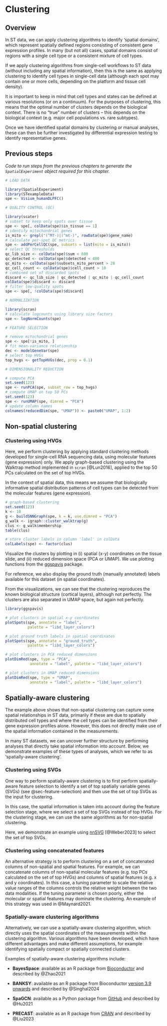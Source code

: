 # Clustering {#sec-clustering}


## Overview

In ST data, we can apply clustering algorithms to identify 'spatial domains', which represent spatially defined regions consisting of consistent gene expression profiles. In many (but not all) cases, spatial domains consist of regions with a single cell type or a consistent mixture of cell types.

If we apply clustering algorithms from single-cell workflows to ST data (without including any spatial information), then this is the same as applying clustering to identify cell types in single-cell data (although each spot may contain one or more cells, depending on the platform and tissue cell density).

It is important to keep in mind that cell types and states can be defined at various resolutions (or on a continuum). For the purposes of clustering, this means that the optimal number of clusters depends on the biological context. There is no "true" number of clusters -- this depends on the biological context (e.g. major cell populations vs. rare subtypes).

Once we have identified spatial domains by clustering or manual analyses, these can then be further investigated by differential expression testing to identify representative genes.



## Previous steps

*Code to run steps from the previous chapters to generate the `SpatialExperiment` object required for this chapter.*

```r
# LOAD DATA

library(SpatialExperiment)
library(STexampleData)
spe <- Visium_humanDLPFC()

# QUALITY CONTROL (QC)

library(scater)
# subset to keep only spots over tissue
spe <- spe[, colData(spe)$in_tissue == 1]
# identify mitochondrial genes
is_mito <- grepl("(^MT-)|(^mt-)", rowData(spe)$gene_name)
# calculate per-spot QC metrics
spe <- addPerCellQC(spe, subsets = list(mito = is_mito))
# select QC thresholds
qc_lib_size <- colData(spe)$sum < 600
qc_detected <- colData(spe)$detected < 400
qc_mito <- colData(spe)$subsets_mito_percent > 28
qc_cell_count <- colData(spe)$cell_count > 10
# combined set of discarded spots
discard <- qc_lib_size | qc_detected | qc_mito | qc_cell_count
colData(spe)$discard <- discard
# filter low-quality spots
spe <- spe[, !colData(spe)$discard]

# NORMALIZATION

library(scran)
# calculate logcounts using library size factors
spe <- logNormCounts(spe)

# FEATURE SELECTION

# remove mitochondrial genes
spe <- spe[!is_mito, ]
# fit mean-variance relationship
dec <- modelGeneVar(spe)
# select top HVGs
top_hvgs <- getTopHVGs(dec, prop = 0.1)

# DIMENSIONALITY REDUCTION

# compute PCA
set.seed(123)
spe <- runPCA(spe, subset_row = top_hvgs)
# compute UMAP on top 50 PCs
set.seed(123)
spe <- runUMAP(spe, dimred = "PCA")
# update column names
colnames(reducedDim(spe, "UMAP")) <- paste0("UMAP", 1:2)
```



## Non-spatial clustering

### Clustering using HVGs

Here, we perform clustering by applying standard clustering methods developed for single-cell RNA sequencing data, using molecular features (gene expression) only. We apply graph-based clustering using the Walktrap method implemented in `scran` [@Lun2016], applied to the top 50 PCs calculated on the set of top HVGs.

In the context of spatial data, this means we assume that biologically informative spatial distribution patterns of cell types can be detected from the molecular features (gene expression).

```r
# graph-based clustering
set.seed(123)
k <- 10
g <- buildSNNGraph(spe, k = k, use.dimred = "PCA")
g_walk <- igraph::cluster_walktrap(g)
clus <- g_walk$membership
table(clus)

# store cluster labels in column 'label' in colData
colLabels(spe) <- factor(clus)
```


Visualize the clusters by plotting in (i) spatial (x-y) coordinates on the tissue slide, and (ii) reduced dimension space (PCA or UMAP). We use plotting functions from the [ggspavis](https://bioconductor.org/packages/ggspavis) package.

For reference, we also display the ground truth (manually annotated) labels available for this dataset (in spatial coordinates).

From the visualizations, we can see that the clustering reproduces the known biological structure (cortical layers), although not perfectly. The clusters are also separated in UMAP space, but again not perfectly.

```r
library(ggspavis)
```

```r
# plot clusters in spatial x-y coordinates
plotSpots(spe, annotate = "label", 
          palette = "libd_layer_colors")

# plot ground truth labels in spatial coordinates
plotSpots(spe, annotate = "ground_truth", 
          palette = "libd_layer_colors")
```

```r
# plot clusters in PCA reduced dimensions
plotDimRed(spe, type = "PCA", 
           annotate = "label", palette = "libd_layer_colors")

# plot clusters in UMAP reduced dimensions
plotDimRed(spe, type = "UMAP", 
           annotate = "label", palette = "libd_layer_colors")
```



## Spatially-aware clustering

The example above shows that non-spatial clustering can capture some spatial relationships in ST data, primarily if these are due to spatially distributed cell types and where the cell types can be identified from their gene expression profiles alone. However, this does not directly make use of the spatial information contained in the measurements.

In many ST datasets, we can uncover further structure by performing analyses that directly take spatial information into account. Below, we demonstrate examples of these types of analyses, which we refer to as 'spatially-aware clustering'.


### Clustering using SVGs

One way to perform spatially-aware clustering is to first perform spatially-aware feature selection to identify a set of top spatially variable genes (SVGs) (see @sec-feature-selection) and then use the set of top SVGs as the input for clustering.

In this case, the spatial information is taken into account during the feature selection stage, where we select a set of top SVGs instead of top HVGs. For the clustering stage, we can use the same algorithms as for non-spatial clustering.

Here, we demonstrate an example using [nnSVG](https://bioconductor.org/packages/nnSVG) [@Weber2023] to select the set of top SVGs.


### Clustering using concatenated features

An alternative strategy is to perform clustering on a set of concatenated columns of non-spatial and spatial features. For example, we can concatenate columns of non-spatial molecular features (e.g. top PCs calculated on the set of top HVGs) and columns of spatial features (e.g. x and y coordinates). In this case, a tuning parameter to scale the relative value ranges of the columns controls the relative weight between the two data modalities. If the tuning parameter is chosen poorly, either the molecular or spatial features may dominate the clustering. An example of this strategy was used in @Maynard2021.


### Spatially-aware clustering algorithms

Alternatively, we can use a spatially-aware clustering algorithm, which directly uses the spatial coordinates of the measurements within the clustering algorithm. Various algorithms have been developed, which have different advantages and make different assumptions, for example identifying spatially compact or spatially connected clusters.

Examples of spatially-aware clustering algorithms include:

- **BayesSpace**: available as an R package from [Bioconductor](https://bioconductor.org/packages/BayesSpace) and described by @Zhao2021

- **BANKSY**: available as an R package from Bioconductor [version 3.9 onwards](https://bioconductor.org/packages/devel/bioc/html/Banksy.html) and described by @Singhal2024

- **SpaGCN**: available as a Python package from [GitHub](https://github.com/jianhuupenn/SpaGCN) and described by @Hu2021

- **PRECAST**: available as an R package from [CRAN](https://cran.r-project.org/package=PRECAST) and described by @Liu2023
